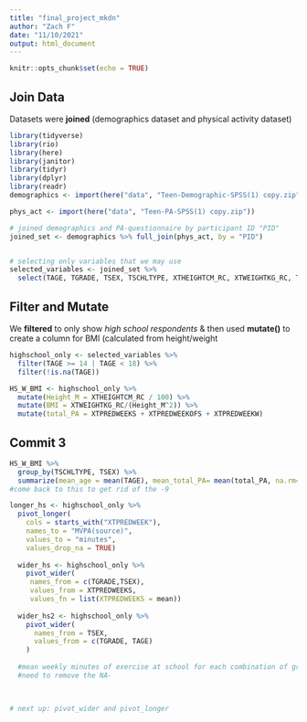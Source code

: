 ```yaml
---
title: "final_project_mkdn"
author: "Zach F"
date: "11/10/2021"
output: html_document
---
```


```r
knitr::opts_chunk$set(echo = TRUE)
```

## Join Data
Datasets were **joined** (demographics dataset and physical activity dataset)
```r
library(tidyverse)
library(rio)
library(here)
library(janitor)
library(tidyr)
library(dplyr)
library(readr)
demographics <- import(here("data", "Teen-Demographic-SPSS(1) copy.zip"))

phys_act <- import(here("data", "Teen-PA-SPSS(1) copy.zip"))

# joined demographics and PA-questionnaire by participant ID "PID"
joined_set <- demographics %>% full_join(phys_act, by = "PID")


# selecting only variables that we may use
selected_variables <- joined_set %>% 
  select(TAGE, TGRADE, TSEX, TSCHLTYPE, XTHEIGHTCM_RC, XTWEIGHTKG_RC, TETHRAC_RC, TPMPABAD, TPMPAWANT, TPMPAUPST, TPMPAIMPT, XTPREDWEEKS, XTPREDWEEKOFS, XTPREDWEEKW)
```

## Filter and Mutate
We **filtered** to only show _high school respondents_ & then used **mutate()**
to create a column for BMI (calculated from height/weight
```r
highschool_only <- selected_variables %>% 
  filter(TAGE >= 14 | TAGE < 18) %>% 
  filter(!is.na(TAGE))

HS_W_BMI <- highschool_only %>% 
  mutate(Height_M = XTHEIGHTCM_RC / 100) %>% 
  mutate(BMI = XTWEIGHTKG_RC/(Height_M^2)) %>%
  mutate(total_PA = XTPREDWEEKS + XTPREDWEEKOFS + XTPREDWEEKW)
```

## Commit 3
```r
HS_W_BMI %>%
  group_by(TSCHLTYPE, TSEX) %>%
  summarize(mean_age = mean(TAGE), mean_total_PA= mean(total_PA, na.rm= TRUE))
#come back to this to get rid of the -9

longer_hs <- highschool_only %>% 
  pivot_longer(
    cols = starts_with("XTPREDWEEK"), 
    names_to = "MVPA(source)", 
    values_to = "minutes", 
    values_drop_na = TRUE)
    
  wider_hs <- highschool_only %>%
    pivot_wider(
     names_from = c(TGRADE,TSEX), 
     values_from = XTPREDWEEKS,
     values_fn = list(XTPREDWEEKS = mean))
  
  wider_hs2 <- highschool_only %>%
    pivot_wider(
      names_from = TSEX, 
      values_from = c(TGRADE, TAGE)
    )
  
  #mean weekly minutes of exercise at school for each combination of grade and sex
  #need to remove the NA- 
  


# next up: pivot_wider and pivot_longer
```

